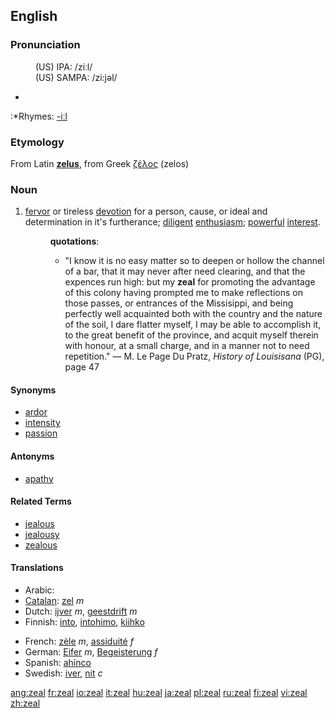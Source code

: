 ==English==

===Pronunciation===
:(US) IPA: /ziːl/
:(US) SAMPA: /zi:jəl/
*{{audio|en-us-zeal.ogg|Audio (US)}}
:*Rhymes: [[Rhymes:English:-iːl|-iːl]]

===Etymology===
From Latin '''[[zelus]]''', from Greek [[ζέλος]] (zelos)

===Noun===
{{en-noun|-}}

# [[fervor]] or tireless [[devotion]] for a person, cause, or ideal and determination in it's furtherance; [[diligent]] [[enthusiasm]]; [[powerful]] [[interest]].
#:'''quotations''':
#:*"I know it is no easy matter so to deepen or hollow the channel of a bar, that it may never after need clearing, and that the expences run high: but my '''zeal''' for promoting the advantage of this colony having prompted me to make reflections on those passes, or entrances of the Missisippi, and being perfectly well acquainted both with the country and the nature of the soil, I dare flatter myself, I may be able to accomplish it, to the great benefit of the province, and acquit myself therein with honour, at a small charge, and in a manner not to need repetition." &mdash; M. Le Page Du Pratz, ''History of Louisisana'' (PG), page 47

====Synonyms====
*[[ardor]]
*[[intensity]]
*[[passion]]

====Antonyms====
*[[apathy]]

====Related Terms====
*[[jealous]]
*[[jealousy]]
*[[zealous]]

====Translations====
{{top}}
*Arabic: {{ARchar|[[حماس]]}}
*[[Catalan]]: [[zel]] ''m''
*Dutch: [[ijver]] ''m'', [[geestdrift]] ''m''
*Finnish: [[into#Finnish|into]], [[intohimo]], [[kiihko]]
{{mid}}
*French: [[zèle]] ''m'', [[assiduité]] ''f''
*German: [[Eifer]] ''m'', [[Begeisterung]] ''f''
*Spanish: [[ahínco]] {{m}}
*Swedish: [[iver#Swedish|iver]], [[nit]] ''c''
{{bottom}}

[[ang:zeal]]
[[fr:zeal]]
[[io:zeal]]
[[it:zeal]]
[[hu:zeal]]
[[ja:zeal]]
[[pl:zeal]]
[[ru:zeal]]
[[fi:zeal]]
[[vi:zeal]]
[[zh:zeal]]